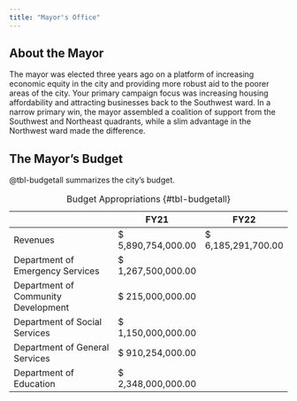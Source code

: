 ```yaml
---
title: "Mayor's Office"
---
```

## About the Mayor
The mayor was elected three years ago on a platform of increasing economic equity in the city and providing more robust aid to the poorer areas of the city. Your primary campaign focus was increasing housing affordability and attracting businesses back to the Southwest ward. In a narrow primary win, the mayor assembled a coalition of support from the Southwest and Northeast quadrants, while a slim advantage in the Northwest ward made the difference. 

## The Mayor's Budget
@tbl-budgetall summarizes the city's budget.

|                                     | FY21              | FY22              |
|------------------------------------|------------------|------------------|
| Revenues                            | \$ 5,890,754,000.00 | \$ 6,185,291,700.00 |
| Department of Emergency Services    | \$ 1,267,500,000.00 |                   |
| Department of Community Development | \$ 215,000,000.00  |                   |
| Department of Social Services       | \$ 1,150,000,000.00 |                   |
| Department of General Services      | \$ 910,254,000.00  |                   |
| Department of Education             | \$ 2,348,000,000.00  |                   |

: Budget Appropriations {#tbl-budgetall}